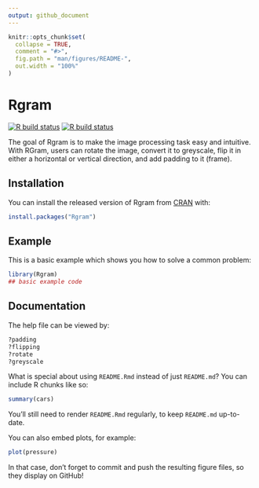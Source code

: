 ```yaml
---
output: github_document
---
```


<!-- README.md is generated from README.Rmd. Please edit that file -->

```r
knitr::opts_chunk$set(
  collapse = TRUE,
  comment = "#>",
  fig.path = "man/figures/README-",
  out.width = "100%"
)
```

# Rgram

<!-- badges: start -->
[![R build status](https://github.com/UBC-MDS/Rgram/workflows/R-CMD-CHECK/badge.svg)](https://github.com/UBC-MDS/Rgram/actions)
[![R build status](https://github.com/UBC-MDS/Rgram/workflows/test-coverage/badge.svg)](https://github.com/UBC-MDS/Rgram/actions)
<!-- badges: end -->

The goal of Rgram is to make the image processing task easy and intuitive. With RGram, users can rotate the image, convert it to greyscale, flip it in either a horizontal or vertical direction, and add padding to it (frame).

## Installation

You can install the released version of Rgram from [CRAN](https://CRAN.R-project.org) with:

``` r
install.packages("Rgram")
```

## Example

This is a basic example which shows you how to solve a common problem:

```r
library(Rgram)
## basic example code
```

## Documentation

The help file can be viewed by:

```r
?padding
?flipping
?rotate
?greyscale
```

What is special about using `README.Rmd` instead of just `README.md`? You can include R chunks like so:

```r
summary(cars)
```

You'll still need to render `README.Rmd` regularly, to keep `README.md` up-to-date.

You can also embed plots, for example:

```r
plot(pressure)
```

In that case, don't forget to commit and push the resulting figure files, so they display on GitHub!
